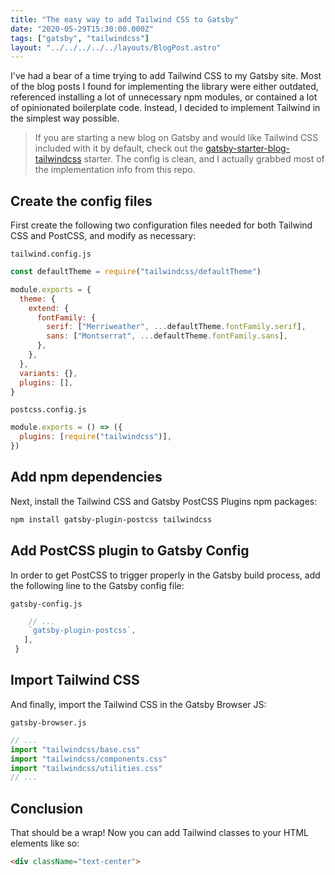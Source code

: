 ```yaml
---
title: "The easy way to add Tailwind CSS to Gatsby"
date: "2020-05-29T15:30:00.000Z"
tags: ["gatsby", "tailwindcss"]
layout: "../../../../../layouts/BlogPost.astro"
---
```



I've had a bear of a time trying to add Tailwind CSS to my Gatsby site. Most of the blog posts I found for implementing the library were either outdated, referenced installing a lot of unnecessary npm modules, or contained a lot of opinionated boilerplate code. Instead, I decided to implement Tailwind in the simplest way possible.

> If you are starting a new blog on Gatsby and would like Tailwind CSS included with it by default, check out the [gatsby-starter-blog-tailwindcss](https://github.com/andrezzoid/gatsby-starter-blog-tailwindcss) starter. The config is clean, and I actually grabbed most of the implementation info from this repo.

## Create the config files

First create the following two configuration files needed for both Tailwind CSS and PostCSS, and modify as necessary:

<code class="title">tailwind.config.js</code>

```js
const defaultTheme = require("tailwindcss/defaultTheme")

module.exports = {
  theme: {
    extend: {
      fontFamily: {
        serif: ["Merriweather", ...defaultTheme.fontFamily.serif],
        sans: ["Montserrat", ...defaultTheme.fontFamily.sans],
      },
    },
  },
  variants: {},
  plugins: [],
}
```

<code class="title">postcss.config.js</code>

```js
module.exports = () => ({
  plugins: [require("tailwindcss")],
})
```

## Add npm dependencies

Next, install the Tailwind CSS and Gatsby PostCSS Plugins npm packages:

```bash
npm install gatsby-plugin-postcss tailwindcss
```

## Add PostCSS plugin to Gatsby Config

In order to get PostCSS to trigger properly in the Gatsby build process, add the following line to the Gatsby config file:

<code class="title">gatsby-config.js</code>

```js
    // ...
    `gatsby-plugin-postcss`,
   ],
 }
```

## Import Tailwind CSS

And finally, import the Tailwind CSS in the Gatsby Browser JS:

<code class="title">gatsby-browser.js</code>

```js
// ...
import "tailwindcss/base.css"
import "tailwindcss/components.css"
import "tailwindcss/utilities.css"
// ...
```

## Conclusion

That should be a wrap! Now you can add Tailwind classes to your HTML elements like so:

```html
<div className="text-center">
```
